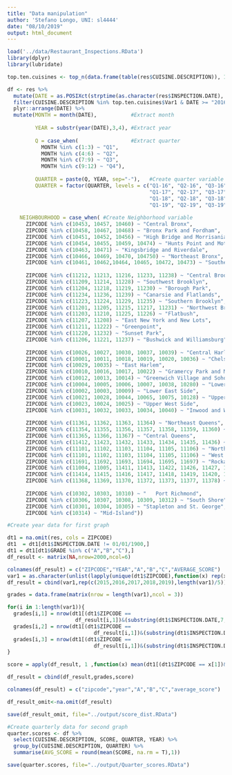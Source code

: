 ```yaml
---
title: "Data manipulation"
author: 'Stefano Longo, UNI: sl4444'
date: "08/10/2019"
output: html_document
---
```


```r
load('../data/Restaurant_Inspections.RData')
library(dplyr)
library(lubridate)
```

```r
top.ten.cuisines <- top_n(data.frame(table(res$CUISINE.DESCRIPTION)), 10, Freq) #find top ten cuisines by frequency

df <- res %>%
  mutate(DATE = as.POSIXct(strptime(as.character(res$INSPECTION.DATE), "%m/%d/%Y"))) %>% #make date variable
  filter(CUISINE.DESCRIPTION %in% top.ten.cuisines$Var1 & DATE >= "2016-01-01") %>% # Filter relevant cuisines and disregards old dates 2015
  plyr::arrange(DATE) %>% 
  mutate(MONTH = month(DATE),           #Extract month 
         
         YEAR = substr(year(DATE),3,4), #Extract year
         
         Q = case_when(                 #Extract quarter
           MONTH %in% c(1:3) ~ "Q1",
           MONTH %in% c(4:6) ~ "Q2",
           MONTH %in% c(7:9) ~ "Q3",
           MONTH %in% c(9:12) ~ "Q4"),
         
         QUARTER = paste(Q, YEAR, sep="-"),   #Create quarter variable and order it
         QUARTER = factor(QUARTER, levels = c("Q1-16", "Q2-16", "Q3-16", "Q4-16",
                                              "Q1-17", "Q2-17", "Q3-17", "Q4-17",
                                              "Q1-18", "Q2-18", "Q3-18", "Q4-18",
                                              "Q1-19", "Q2-19", "Q3-19", "Q4-19")),
    
    NEIGHBOURHOOD = case_when( #Create Neighborhood variable
      ZIPCODE %in% c(10453, 10457, 10460) ~ "Central Bronx",
      ZIPCODE %in% c(10458, 10467, 10468) ~ "Bronx Park and Fordham",
      ZIPCODE %in% c(10451, 10452, 10456) ~ "High Bridge and Morrisania",
      ZIPCODE %in% c(10454, 10455, 10459, 10474) ~ "Hunts Point and Mott Haven",
      ZIPCODE %in% c(10463, 10471) ~ "Kingsbridge and Riverdale",
      ZIPCODE %in% c(10466, 10469, 10470, 104750) ~ "Northeast Bronx",
      ZIPCODE %in% c(10461, 10462,10464, 10465, 10472, 10473) ~ "Southeast Bronx",
      
      ZIPCODE %in% c(11212, 11213, 11216, 11233, 11238) ~ "Central Brooklyn	",
      ZIPCODE %in% c(11209, 11214, 11228) ~ "Southwest Brooklyn",
      ZIPCODE %in% c(11204, 11218, 11219, 11230) ~ "Borough Park",
      ZIPCODE %in% c(11234, 11236, 11239) ~ "Canarsie and Flatlands",
      ZIPCODE %in% c(11223, 11224, 11229, 11235) ~ "Southern Brooklyn",
      ZIPCODE %in% c(11201, 11205, 11215, 11217, 11231) ~ "Northwest Brooklyn",
      ZIPCODE %in% c(11203, 11210, 11225, 11226) ~ "Flatbush",
      ZIPCODE %in% c(11207, 11208) ~ "East New York and New Lots",
      ZIPCODE %in% c(11211, 11222) ~ "Greenpoint",
      ZIPCODE %in% c(11220, 11232) ~ "Sunset Park",
      ZIPCODE %in% c(11206, 11221, 11237) ~ "Bushwick and Williamsburg",
    
      ZIPCODE %in% c(10026, 10027, 10030, 10037, 10039) ~ "Central Harlem",
      ZIPCODE %in% c(10001, 10011, 10018, 10019, 10020, 10036) ~ "Chelsea and Clinton",
      ZIPCODE %in% c(10029, 10035) ~ "East Harlem",
      ZIPCODE %in% c(10010, 10016, 10017, 10022) ~ "Gramercy Park and Murray Hill",
      ZIPCODE %in% c(10012, 10013, 10014) ~ "Greenwich Village and Soho",
      ZIPCODE %in% c(10004, 10005, 10006, 10007, 10038, 10280) ~ "Lower Manhattan	",
      ZIPCODE %in% c(10002, 10003, 10009) ~ "Lower East Side",
      ZIPCODE %in% c(10021, 10028, 10044, 10065, 10075, 10128) ~ "Upper East Side",
      ZIPCODE %in% c(10023, 10024, 10025) ~ "Upper West Side",
      ZIPCODE %in% c(10031, 10032, 10033, 10034, 10040) ~ "Inwood and Washington Heights",
      
      ZIPCODE %in% c(11361, 11362, 11363, 11364) ~ "Northeast Queens",
      ZIPCODE %in% c(11354, 11355, 11356, 11357, 11358, 11359, 11360) ~ "North Queens",
      ZIPCODE %in% c(11365, 11366, 11367) ~ "Central Queens",
      ZIPCODE %in% c(11412, 11423, 11432, 11433, 11434, 11435, 11436) ~ "Jamaica",
      ZIPCODE %in% c(11101, 11102, 11103, 11104, 11105, 11106) ~ "Northwest Queens",
      ZIPCODE %in% c(11101, 11102, 11103, 11104, 11105, 11106) ~ "West Central Queens",
      ZIPCODE %in% c(11691, 11692, 11693, 11694, 11695, 11697) ~ "Rockaways",
      ZIPCODE %in% c(11004, 11005, 11411, 11413, 11422, 11426, 11427, 11428, 11429) ~ "Southeast Queens",
      ZIPCODE %in% c(11414, 11415, 11416, 11417, 11418, 11419, 11420, 11421) ~ "Southwest Queens",
      ZIPCODE %in% c(11368, 11369, 11370, 11372, 11373, 11377, 11378) ~ "West Queens",
      
      ZIPCODE %in% c(10302, 10303, 10310) ~ "	Port Richmond",
      ZIPCODE %in% c(10306, 10307, 10308, 10309, 10312) ~ "South Shore",
      ZIPCODE %in% c(10301, 10304, 10305) ~ "Stapleton and St. George",
      ZIPCODE %in% c(10314) ~ "Mid-Island"))
```



```r
#Create year data for first graph

dt1 = na.omit(res, cols = ZIPCODE)
dt1  = dt1[dt1$INSPECTION.DATE != 01/01/1900,]
dt1 = dt1[dt1$GRADE %in% c("A","B","C"),]
df_result <- matrix(NA,nrow=2000,ncol=6)

colnames(df_result) = c("ZIPCODE","YEAR","A","B","C","AVERAGE_SCORE")
var1 = as.character(unlist(lapply(unique(dt1$ZIPCODE),function(x) rep(x,5))))
df_result = cbind(var1,rep(c(2015,2016,2017,2018,2019),length(var1)/5))

grades = data.frame(matrix(nrow = length(var1),ncol = 3))

for(i in 1:length(var1)){
  grades[i,1] = nrow(dt1[(dt1$ZIPCODE ==
                      df_result[i,1])&(substring(dt1$INSPECTION.DATE,7,10)==df_result[i,2])&(dt1$GRADE =="A"),])
  grades[i,2] = nrow(dt1[(dt1$ZIPCODE ==
                            df_result[i,1])&(substring(dt1$INSPECTION.DATE,7,10)==df_result[i,2])&(dt1$GRADE =="B"),])
  grades[i,3] = nrow(dt1[(dt1$ZIPCODE ==
                            df_result[i,1])&(substring(dt1$INSPECTION.DATE,7,10)==df_result[i,2])&(dt1$GRADE =="C"),])
}

score = apply(df_result, 1 ,function(x) mean(dt1[(dt1$ZIPCODE == x[1])&(substring(dt1$INSPECTION.DATE,7,10)==x[2]),]$SCORE))

df_result = cbind(df_result,grades,score)

colnames(df_result) = c("zipcode","year","A","B","C","average_score")

df_result_omit<-na.omit(df_result)

save(df_result_omit, file="../output/score_dist.RData")
```


```r
#Create quarterly data for second graph
quarter.scores <- df %>%
  select(CUISINE.DESCRIPTION, SCORE, QUARTER, YEAR) %>%
  group_by(CUISINE.DESCRIPTION, QUARTER) %>%
  summarise(AVG_SCORE = round(mean(SCORE, na.rm = T),1))

save(quarter.scores, file="../output/Quarter_scores.RData")
```





